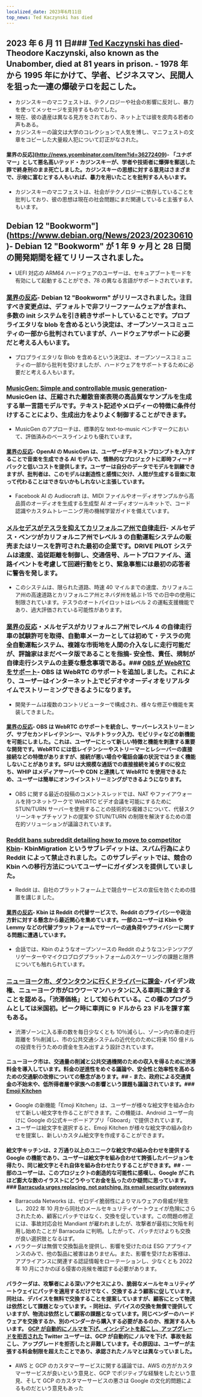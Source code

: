 ```yaml
---
localized_date: 2023年6月11日
top_news: Ted Kaczynski has died
---
```




<CallToAction />

<Steps>

## 2023 年 6 月 11 日### [Ted Kaczynski has died](https://www.nytimes.com/2023/06/10/us/ted-kaczynski-dead.html)- Theodore Kaczynski, also known as the Unabomber, died at 81 years in prison. - 1978 年から 1995 年にかけて、学者、ビジネスマン、民間人を狙った一連の爆破テロを起こした。

- カジンスキーのマニフェストは、テクノロジーや社会の影響に反対し、暴力を使ってメッセージを支持するものでした。
- 現在、彼の遺産は異なる見方をされており、ネット上では彼を皮肉る若者の声もある。
- カジンスキーの論文は大学のコレクションで人気を博し、マニフェストの文章をコピーした大量殺人犯について訂正がなされた。

#### 業界の反応](http://news.ycombinator.com/item?id=36272409)- 「ユナボマー」として悪名高いテッド・カジンスキーが、学者や技術者に爆弾を郵送した罪で終身刑のまま死亡しました。カジンスキーの思想に対する意見はさまざまで、示唆に富むとする人もいれば、暴力を用いたことを批判する人もいます。

- カジンスキーのマニフェストは、社会がテクノロジーに依存していることを批判しており、彼の思想は現在の社会問題にまだ関連していると主張する人もいます。

## Debian 12 "Bookworm"](https://www.debian.org/News/2023/20230610)- Debian 12 "Bookworm" が 1 年 9 ヶ月と 28 日間の開発期間を経てリリースされました。

- UEFI 対応の ARM64 ハードウェアのユーザーは、セキュアブートモードを有効にして起動することができ、78 の異なる言語がサポートされています。

### [業界の反応](http://news.ycombinator.com/item?id=36269934)- Debian 12 "Bookworm" がリリースされました。注目すべき変更点は、デフォルトで非フリーファームウェアが含まれ、多数の init システムを引き続きサポートしていることです。プロプライエタリな blob を含めるという決定は、オープンソースコミュニティの一部から批判されていますが、ハードウェアサポートに必要だと考える人もいます。

- プロプライエタリな Blob を含めるという決定は、オープンソースコミュニティの一部から批判を受けましたが、ハードウェアをサポートするために必要だと考える人もいます。

### [MusicGen: Simple and controllable music generation](https://ai.honu.io/papers/musicgen/)- MusicGen は、圧縮された離散音楽表現の高品質なサンプルを生成する単一言語モデルです。テキスト記述やメロディーの特徴に条件付けすることにより、生成出力をよりよく制御することができます。

- MusicGen のアプローチは、標準的な text-to-music ベンチマークにおいて、評価済みのベースラインよりも優れています。

#### [業界の反応](http://news.ycombinator.com/item?id=36271926)- OpenAI の MusicGen は、ユーザーがテキストプロンプトを入力することで音楽を生成できる AI モデルで、情熱的なプロジェクトに即時フィードバックと低いコストを提供します。ユーザーは自分のデータでモデルを訓練できますが、批判者は、このモデルは創造性と感情に欠け、人間が生成する音楽に取って代わることはできないかもしれないと主張しています。

- Facebook AI の Audiocraft は、MIDI ファイルやオーディオサンプルから高品質のオーディオを生成する生成型 AI オーディオツールキットで、コード認識やカスタムトレーニング用の機械学習ガイドを備えています。

### [メルセデスがテスラを抑えてカリフォルニア州で自律走行](https://www.theregister.com/2023/06/09/mercedes_california_tesla/)- メルセデス・ベンツがカリフォルニア州でレベル 3 の自動運転システムの販売またはリースを許可された最初の企業です。DRIVE PILOT システムは速度、追従距離を制御し、交通信号、ルートプロファイル、道路イベントを考慮して回避行動をとり、緊急事態には最初の応答者に警告を発します。

- このシステムは、限られた道路、時速 40 マイルまでの速度、カリフォルニア州の高速道路とカリフォルニア州とネバダ州を結ぶ I-15 での日中の使用に制限されています。テスラのオートパイロットはレベル 2 の運転支援機能であり、過大評価されている可能性があります。

### [業界の反応](http://news.ycombinator.com/item?id=36270413)・メルセデスがカリフォルニア州でレベル 4 の自律走行車の試験許可を取得、自動車メーカーとしては初めて・テスラの完全自動運転システム、複雑な市街地を人間の介入なしに走行可能だが、評論家はまだベータ版であることを指摘- 安全性、責任、規制が自律走行システムの主要な懸念事項である。### [OBS が WebRTC をサポート](https://github.com/obsproject/obs-studio/commit/851a8c216e14617fb523951839f3bdb240e85141)- OBS は WebRTC のサポートを追加しました。これにより、ユーザーはインターネット上でビデオやオーディオをリアルタイムでストリーミングできるようになります。

- 開発チームは複数のコントリビューターで構成され、様々な修正や機能を実装してきました。

#### [業界の反応](http://news.ycombinator.com/item?id=36273075)- OBS は WebRTC のサポートを統合し、サーバーレスストリーミング、サブセカンドレイテンシー、マルチトラック入力、モビリティなどの新機能を可能にしました。これは、ユーザーにとって新しい特徴と機能を刺激する重要な開発です。WebRTC には低レイテンシーやストリーマーとレシーバーの直接接続などの特徴がありますが、接続が悪い場合や電話会議の状況ではうまく機能しないことがあります。SFU は大規模な通話での直接接続を減らすのに役立ち、WHIP はメディアサーバーや CDN と連携して WebRTC を使用できるため、ユーザーは簡単にオンラインストリーミングができるようになります。

- OBS に関する最近の投稿のコメントスレッドでは、NAT やファイアウォールを持つネットワークで WebRTC ビデオ会議を可能にするために STUN/TURN サーバーを使用することの技術的な複雑さについて、代替スクリーンキャプチャソフトの提案や STUN/TURN の制限を解決するための潜在的ソリューションが議論されています。

### [Reddit bans subreddit detailing how to move to competitor Kbin](https://old.reddit.com/r/KbinMigration)- KbinMigration というサブレディットは、スパム行為により Reddit によって禁止されました。このサブレディットでは、競合の Kbin への移行方法についてユーザーにガイダンスを提供していました。

- Reddit は、自社のプラットフォーム上で競合サービスの宣伝を防ぐための措置を講じました。

#### [業界の反応](http://news.ycombinator.com/item?id=36268458)- Kbin は Reddit の代替サービスで、Reddit のプライバシーや政治方針に対する懸念から最近関心を集めています。一部のユーザーは Kbin や Lemmy などの代替プラットフォームでサーバーの過負荷やプライバシーに関する問題に遭遇しています。

- 会話では、Kbin のようなオープンソースの Reddit のようなコンテンツアグリゲーターやマイクロブログプラットフォームのスケーリングの課題と限界についても触れられています。

### [ニューヨーク市、ダウンタウンに行くドライバーに課金](https://www.cnn.com/2023/06/10/business/congestion-pricing-new-york-city-transportation/index.html)- バイデン政権、ニューヨーク市がロウワーマンハッタンに入る車両に課金することを認める。「渋滞価格」として知られている。この種のプログラムとしては米国初。ピーク時に車両に 9 ドルから 23 ドルを課す案もある。

- 渋滞ゾーンに入る車の数を毎日少なくとも 10％減らし、ゾーン内の車の走行距離を 5％削減し、市の公共交通システムの近代化のために将来 150 億ドルの投資を行うための資金を生み出すよう設計されています。

#### ニューヨーク市は、交通量の削減と公共交通機関のための収入を得るために渋滞料金を導入しています。料金の逆進性をめぐる議論や、安全性と効率性を高めるための交通駅の改修についての懸念があります。## - また、政府による交通資金の不始末や、低所得者層や家族への影響という課題も議論されています。### [Emoji Kitchen](https://emojikitchen.dev/)

- Google の新機能「Emoji Kitchen」は、ユーザーが様々な絵文字を組み合わせて新しい絵文字を作ることができます。この機能は、Android ユーザー向けに Google の公式キーボードアプリ「Gboard」で提供されています。
- ユーザーは絵文字を選択すると、Emoji Kitchen が様々な絵文字の組み合わせを提案し、新しいカスタム絵文字を作成することができます。

#### 絵文字キッチンは、2 万通り以上のユニークな絵文字の組み合わせを提供する Google の機能であり、ユーザーは絵文字を組み合わせて誇張したバージョンを得たり、同じ絵文字とそれ自体を組み合わせたりすることができます。## - 一部のユーザーは、このプロジェクトの創造的な可能性に感嘆し、Google がこれほど膨大な数のイラストにどうやってお金を払ったのか疑問に思っています。### [Barracuda urges replacing, not patching, its email security gateways](https://krebsonsecurity.com/2023/06/barracuda-urges-replacing-not-patching-its-email-security-gateways/)

- Barracuda Networks は、ゼロデイ脆弱性によりマルウェアの脅威が発生し、2022 年 10 月から同社のメールセキュリティゲートウェイが危険にさらされたため、顧客にパッチではなく、交換を促しています。この問題の修正には、事故対応会社 Mandiant が雇われましたが、攻撃者が最初に欠陥を利用し始めたことが Barracuda に判明。したがって、パッチだけよりも交換が良い選択肢となるはず。
- バラクーダは無償で交換製品を提供し、影響を受けたのは ESG アプライアンスのみで、他の製品に被害はありません。また、影響を受けたお客様は、アプライアンスに関連する認証情報をローテーションし、少なくとも 2022 年 10 月にさかのぼる侵害の兆候を確認する必要があります。

#### バラクーダは、攻撃者による深いアクセスにより、脆弱なメールセキュリティゲートウェイにパッチを適用するだけでなく、交換するよう顧客に促しています。同社は、デバイスを無料で交換することを提案していますが、顧客にとって物流は依然として課題となっています。- 同社は、デバイスの交換を無償で提供していますが、物流は依然として顧客の課題となっています。同じベンダーのハードウェアを交換するか、別のベンダーから購入する必要があるのか、推測する人もいます。 [GCP が自動的にノルマを下げ、インシデントを起こし、アップグレードを拒否された](https://twitter.com/JustJake/status/1667478906591666176) Twitter ユーザーは、GCP が自動的にノルマを下げ、事故を起こし、アップグレードを拒否したと非難しています。その原因は、ユーザーが主張する料金制限を超えたことであり、承認されたノルマとは異なっていました。

- AWS と GCP のカスタマーサービスに関する議論では、AWS の方がカスタマーサービスが良いという意見と、GCP でポジティブな経験をしたという意見、そして GCP のカスタマーサービスの悪さは Google の文化的問題によるものだという意見もあった

</Steps>
